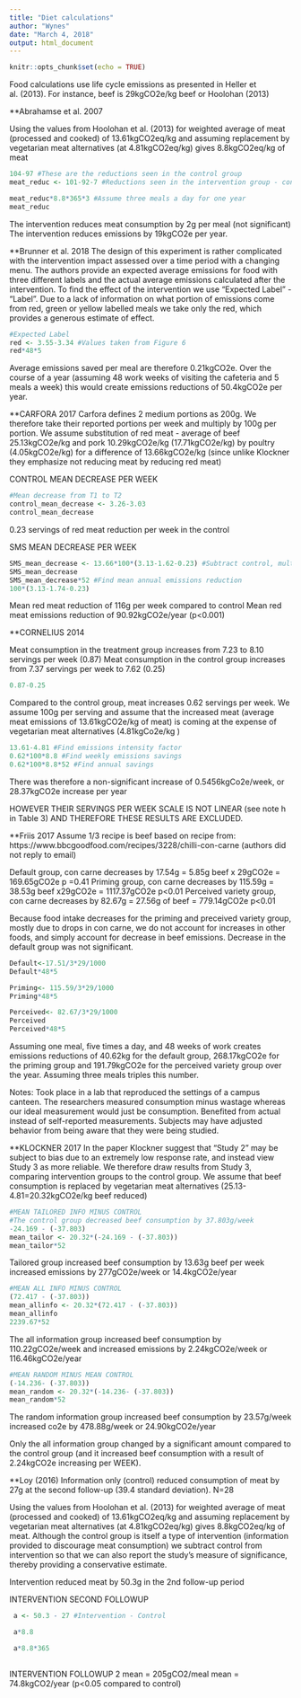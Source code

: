 ```yaml
---
title: "Diet calculations"
author: "Wynes"
date: "March 4, 2018"
output: html_document
---
```


```r
knitr::opts_chunk$set(echo = TRUE)
```

Food calculations use life cycle emissions as presented in Heller et al. (2013). For instance, beef is 29kgCO2e/kg beef or Hoolohan (2013)

**Abrahamse et al. 2007

Using the values from Hoolohan et al. (2013) for weighted average of meat (processed and cooked) of 13.61kgCO2eq/kg and assuming replacement by vegetarian meat alternatives (at 4.81kgCO2eq/kg) gives 8.8kgCO2eq/kg of meat

```r
104-97 #These are the reductions seen in the control group
meat_reduc <- 101-92-7 #Reductions seen in the intervention group - control group reductions

meat_reduc*8.8*365*3 #Assume three meals a day for one year
meat_reduc
```

The intervention reduces meat consumption by 2g per meal (not significant)
The intervention reduces emissions by 19kgCO2e per year.


**Brunner et al. 2018
The design of this experiment is rather complicated with the intervention impact assessed over a time period with a changing menu. The authors provide an expected average emissions for food with three different labels and the actual average emissions calculated after the intervention. To find the effect of the intervention we use "Expected Label" - "Label". Due to a lack of information on what portion of emissions come from red, green or yellow labelled meals we take only the red, which provides a generous estimate of effect.

```r
#Expected Label
red <- 3.55-3.34 #Values taken from Figure 6
red*48*5

```

Average emissions saved per meal are therefore 0.21kgCO2e. Over the course of a year (assuming 48 work weeks of visiting the cafeteria and 5 meals a week) this would create emissions reductions of 50.4kgCO2e per year.



**CARFORA 2017
Carfora defines 2 medium portions as 200g. We therefore take their reported portions per week and multiply by 100g per portion. We assume substitution of red meat - average of beef 25.13kgCO2e/kg and pork 10.29kgCO2e/kg (17.71kgCO2e/kg) by poultry (4.05kgCO2e/kg) for a difference of 13.66kgCO2e/kg (since unlike Klockner they emphasize not reducing meat by reducing red meat)

CONTROL MEAN DECREASE PER WEEK
```r
#Mean decrease from T1 to T2
control_mean_decrease <- 3.26-3.03
control_mean_decrease
```
0.23 servings of red meat reduction per week in the control

SMS MEAN DECREASE PER WEEK
```r
SMS_mean_decrease <- 13.66*100*(3.13-1.62-0.23) #Subtract control, multiply by 100g/serving and by emissions factor
SMS_mean_decrease
SMS_mean_decrease*52 #Find mean annual emissions reduction
100*(3.13-1.74-0.23)

```
Mean red meat reduction of 116g per week compared to control
Mean red meat emissions reduction of 90.92kgCO2e/year (p<0.001)


**CORNELIUS 2014

Meat consumption in the treatment group increases from 7.23 to 8.10 servings per week (0.87)
Meat consumption in the control group increases from 7.37 servings per week to 7.62 (0.25)

```r
0.87-0.25
```

Compared to the control group, meat increases 0.62 servings per week. We assume 100g per serving and assume that the increased meat (average meat emissions of 13.61kgCO2e/kg of meat) is coming at the expense of vegetarian meat alternatives (4.81kgCo2e/kg )

```r
13.61-4.81 #Find emissions intensity factor
0.62*100*8.8 #Find weekly emissions savings
0.62*100*8.8*52 #Find annual savings
```

There was therefore a non-significant increase of 0.5456kgCo2e/week, or 28.37kgCO2e increase per year

HOWEVER THEIR SERVINGS PER WEEK SCALE IS NOT LINEAR (see note h in Table 3) AND THEREFORE THESE RESULTS ARE EXCLUDED.



**Friis 2017 
Assume 1/3 recipe is beef based on recipe from: https://www.bbcgoodfood.com/recipes/3228/chilli-con-carne (authors did not reply to email)

Default group, con carne decreases by 17.54g = 5.85g beef x 29gCO2e = 169.65gCO2e p =0.41
Priming group, con carne decreases by 115.59g = 38.53g beef x29gCO2e = 1117.37gCO2e p<0.01
Perceived variety group, con carne decreases by 82.67g = 27.56g of beef = 779.14gCO2e p<0.01

Because food intake decreases for the priming and preceived variety group, mostly due to drops in con carne, we do not account for increases in other foods, and simply account for decrease in beef emissions. Decrease in the default group was not significant.

```r
Default<-17.51/3*29/1000
Default*48*5

Priming<- 115.59/3*29/1000
Priming*48*5

Perceived<- 82.67/3*29/1000
Perceived
Perceived*48*5
```


Assuming one meal, five times a day, and 48 weeks of work creates emissions reductions of 40.62kg for the default group, 268.17kgCO2e for the priming group and 191.79kgCO2e for the perceived variety group over the year. Assuming three meals triples this number.

Notes: Took place in a lab that reproduced the settings of a campus canteen. The researchers measured consumption minus wastage whereas our ideal measurement would just be consumption. Benefited from actual instead of self-reported measurements. Subjects may have adjusted behavior from being aware that they were being studied.



**KLOCKNER 2017
In the paper Klockner suggest that "Study 2" may be subject to bias due to an extremely low response rate, and instead view Study 3 as more reliable. We therefore draw results from Study 3, comparing intervention groups to the control group. We assume that beef consumption is replaced by vegetarian meat alternatives (25.13-4.81=20.32kgCO2e/kg beef reduced)

```r
#MEAN TAILORED INFO MINUS CONTROL
#The control group decreased beef consumption by 37.803g/week
-24.169 - (-37.803)
mean_tailor <- 20.32*(-24.169 - (-37.803))
mean_tailor*52
```
Tailored group increased beef consumption by 13.63g beef per week
              increased emissions by 277gCO2e/week or 14.4kgCO2e/year


```r
#MEAN ALL INFO MINUS CONTROL
(72.417 - (-37.803))
mean_allinfo <- 20.32*(72.417 - (-37.803))
mean_allinfo
2239.67*52
```
The all information group increased beef consumption by 110.22gCO2e/week
                      and increased emissions by 2.24kgCO2e/week or 116.46kgCO2e/year


```r
#MEAN RANDOM MINUS MEAN CONTROL
(-14.236- (-37.803))
mean_random <- 20.32*(-14.236- (-37.803))
mean_random*52
```

The random information group increased beef consumption by 23.57g/week
                            increased co2e by 478.88g/week or 24.90kgCO2e/year



Only the all information group changed by a significant amount compared to the control group (and it increased beef consumption with a result of 2.24kgCO2e increasing per WEEK). 






**Loy (2016)
Information only (control) reduced consumption of meat by 27g at the second follow-up (39.4 standard deviation). N=28


Using the values from Hoolohan et al. (2013) for weighted average of meat (processed and cooked) of 13.61kgCO2eq/kg and assuming replacement by vegetarian meat alternatives (at 4.81kgCO2eq/kg) gives 8.8kgCO2eq/kg of meat. Although the control group is itself a type of intervention (information provided to discourage meat consumption) we subtract control from intervention so that we can also report the study's measure of significance, thereby providing a conservative estimate.

Intervention reduced meat by 50.3g in the 2nd follow-up period


INTERVENTION SECOND FOLLOWUP
```r
 a <- 50.3 - 27 #Intervention - Control

 a*8.8

 a*8.8*365
 
```

INTERVENTION FOLLOWUP 2
mean = 205gCO2/meal
mean = 74.8kgCO2/year (p<0.05 compared to control)

